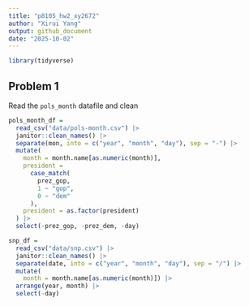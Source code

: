 ```yaml
---
title: "p8105_hw2_xy2672"
author: "Xirui Yang"
output: github_document
date: "2025-10-02"
---
```



```r
library(tidyverse)
```

## Problem 1

Read the `pols_month` datafile and clean

```r
pols_month_df = 
  read_csv("data/pols-month.csv") |> 
  janitor::clean_names() |> 
  separate(mon, into = c("year", "month", "day"), sep = "-") |> 
  mutate(
    month = month.name[as.numeric(month)],
    president = 
      case_match(
        prez_gop,
        1 ~ "gop",
        0 ~ "dem"
      ),
    president = as.factor(president)
  ) |> 
  select(-prez_gop, -prez_dem, -day)
```

```r
snp_df = 
  read_csv("data/snp.csv") |> 
  janitor::clean_names() |> 
  separate(date, into = c("year", "month", "day"), sep = "/") |> 
  mutate(
    month = month.name[as.numeric(month)]) |> 
  arrange(year, month) |> 
  select(-day)
```


